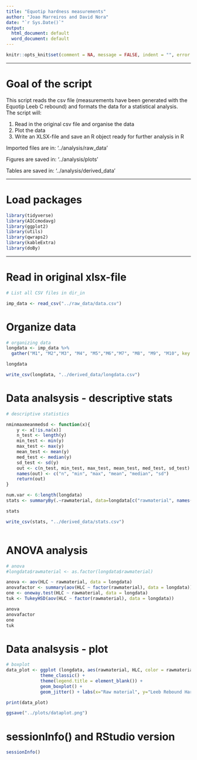 ```yaml
---
title: "Equotip hardness measurements"
author: "Joao Marreiros and David Nora"
date: "`r Sys.Date()`"
output:
  html_document: default
  word_document: default
---
```



```r
knitr::opts_knit$set(comment = NA, message = FALSE, indent = "", error = TRUE)

```

---


# Goal of the script
This script reads the csv file (measurements have been generated with the Equotip Leeb C rebound)  and formats the data for a statistical analysis.  
The script will:

1. Read in the original csv file and organise the data 
2. Plot the data 
3. Write an XLSX-file and save an R object ready for further analysis in R 


Imported files are in: ‘../analysis/raw_data’

Figures are saved in: ‘../analysis/plots’

Tables are saved in: ‘../analysis/derived_data’

---


# Load packages
```r
library(tidyverse)
library(AICcmodavg)
library(ggplot2)
library(utils)
library(qwraps2)
library(kableExtra)
library(doBy)

```

---

# Read in original xlsx-file
```r
# List all CSV files in dir_in

imp_data <- read_csv("../raw_data/data.csv")

```

# Organize data
```r
# organizing data
longdata <- imp_data %>%
  gather("M1", "M2","M3", "M4", "M5","M6","M7", "M8", "M9", "M10", key = Measurment, value = HLC)

longdata

write_csv(longdata, "../derived_data/longdata.csv")

```

# Data analsysis - descriptive stats  
```r
# descriptive statistics 

nminmaxmeanmedsd <- function(x){
	y <- x[!is.na(x)]
	n_test <- length(y)
	min_test <- min(y)
	max_test <- max(y)
	mean_test <- mean(y)
 	med_test <- median(y)
 	sd_test <- sd(y)
 	out <- c(n_test, min_test, max_test, mean_test, med_test, sd_test)
 	names(out) <- c("n", "min", "max", "mean", "median", "sd")
 	return(out)
}

num.var <- 6:length(longdata)
stats <- summaryBy(.~rawmaterial, data=longdata[c("rawmaterial", names(longdata)[num.var])], FUN=nminmaxmeanmedsd)

stats

write_csv(stats, "../derived_data/stats.csv")



```

# ANOVA analysis
```r
# anova
#longdata$rawmaterial <- as.factor(longdata$rawmaterial)

anova <- aov(HLC ~ rawmaterial, data = longdata)
anovafactor <- summary(aov(HLC ~ factor(rawmaterial), data = longdata))
one <- oneway.test(HLC ~ rawmaterial, data = longdata)
tuk <- TukeyHSD(aov(HLC ~ factor(rawmaterial), data = longdata))

anova
anovafactor
one
tuk

```


# Data analsysis - plot 
```r
# boxplot
data_plot <- ggplot (longdata, aes(rawmaterial, HLC, color = rawmaterial)) + 
             theme_classic() + 
             theme(legend.title = element_blank()) +
             geom_boxplot() +
             geom_jitter() + labs(x="Raw material", y="Leeb Rebound Hardness in HLC", title="") 

print(data_plot)

ggsave("../plots/dataplot.png")


```


# sessionInfo() and RStudio version
```r
sessionInfo()

```
